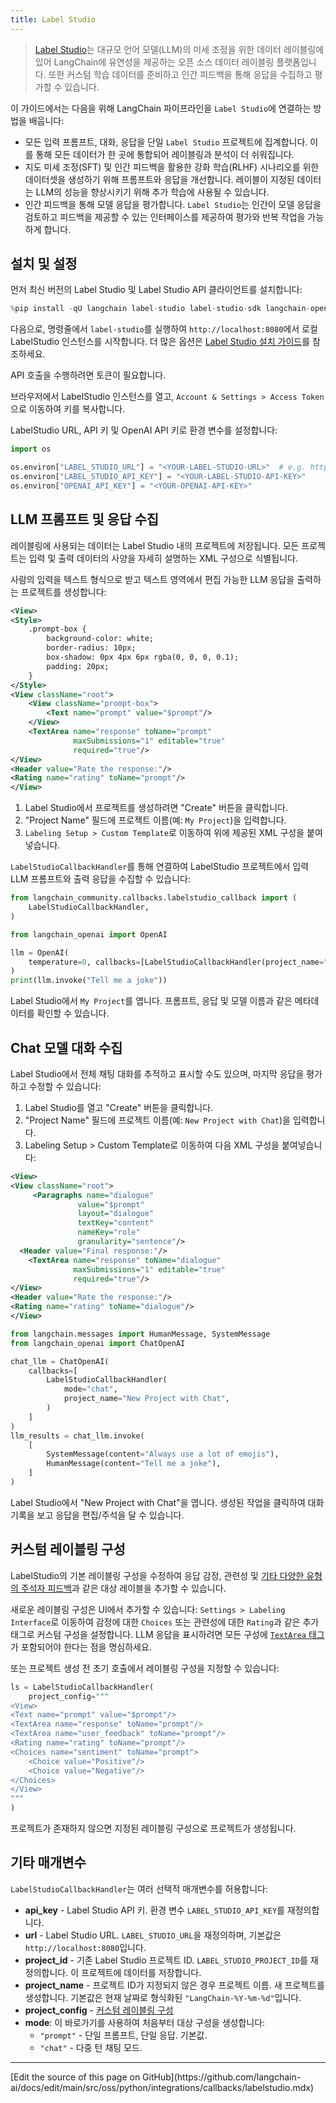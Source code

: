 ```yaml
---
title: Label Studio
---
```


>[Label Studio](https://labelstud.io/guide/get_started)는 대규모 언어 모델(LLM)의 미세 조정을 위한 데이터 레이블링에 있어 LangChain에 유연성을 제공하는 오픈 소스 데이터 레이블링 플랫폼입니다. 또한 커스텀 학습 데이터를 준비하고 인간 피드백을 통해 응답을 수집하고 평가할 수 있습니다.

이 가이드에서는 다음을 위해 LangChain 파이프라인을 `Label Studio`에 연결하는 방법을 배웁니다:

- 모든 입력 프롬프트, 대화, 응답을 단일 `Label Studio` 프로젝트에 집계합니다. 이를 통해 모든 데이터가 한 곳에 통합되어 레이블링과 분석이 더 쉬워집니다.
- 지도 미세 조정(SFT) 및 인간 피드백을 활용한 강화 학습(RLHF) 시나리오를 위한 데이터셋을 생성하기 위해 프롬프트와 응답을 개선합니다. 레이블이 지정된 데이터는 LLM의 성능을 향상시키기 위해 추가 학습에 사용될 수 있습니다.
- 인간 피드백을 통해 모델 응답을 평가합니다. `Label Studio`는 인간이 모델 응답을 검토하고 피드백을 제공할 수 있는 인터페이스를 제공하여 평가와 반복 작업을 가능하게 합니다.

## 설치 및 설정

먼저 최신 버전의 Label Studio 및 Label Studio API 클라이언트를 설치합니다:

```python
%pip install -qU langchain label-studio label-studio-sdk langchain-openai langchain-community
```

다음으로, 명령줄에서 `label-studio`를 실행하여 `http://localhost:8080`에서 로컬 LabelStudio 인스턴스를 시작합니다. 더 많은 옵션은 [Label Studio 설치 가이드](https://labelstud.io/guide/install)를 참조하세요.

API 호출을 수행하려면 토큰이 필요합니다.

브라우저에서 LabelStudio 인스턴스를 열고, `Account & Settings > Access Token`으로 이동하여 키를 복사합니다.

LabelStudio URL, API 키 및 OpenAI API 키로 환경 변수를 설정합니다:

```python
import os

os.environ["LABEL_STUDIO_URL"] = "<YOUR-LABEL-STUDIO-URL>"  # e.g. http://localhost:8080
os.environ["LABEL_STUDIO_API_KEY"] = "<YOUR-LABEL-STUDIO-API-KEY>"
os.environ["OPENAI_API_KEY"] = "<YOUR-OPENAI-API-KEY>"
```

## LLM 프롬프트 및 응답 수집

레이블링에 사용되는 데이터는 Label Studio 내의 프로젝트에 저장됩니다. 모든 프로젝트는 입력 및 출력 데이터의 사양을 자세히 설명하는 XML 구성으로 식별됩니다.

사람의 입력을 텍스트 형식으로 받고 텍스트 영역에서 편집 가능한 LLM 응답을 출력하는 프로젝트를 생성합니다:

```xml
<View>
<Style>
    .prompt-box {
        background-color: white;
        border-radius: 10px;
        box-shadow: 0px 4px 6px rgba(0, 0, 0, 0.1);
        padding: 20px;
    }
</Style>
<View className="root">
    <View className="prompt-box">
        <Text name="prompt" value="$prompt"/>
    </View>
    <TextArea name="response" toName="prompt"
              maxSubmissions="1" editable="true"
              required="true"/>
</View>
<Header value="Rate the response:"/>
<Rating name="rating" toName="prompt"/>
</View>
```

1. Label Studio에서 프로젝트를 생성하려면 "Create" 버튼을 클릭합니다.
2. "Project Name" 필드에 프로젝트 이름(예: `My Project`)을 입력합니다.
3. `Labeling Setup > Custom Template`로 이동하여 위에 제공된 XML 구성을 붙여넣습니다.

`LabelStudioCallbackHandler`를 통해 연결하여 LabelStudio 프로젝트에서 입력 LLM 프롬프트와 출력 응답을 수집할 수 있습니다:

```python
from langchain_community.callbacks.labelstudio_callback import (
    LabelStudioCallbackHandler,
)
```

```python
from langchain_openai import OpenAI

llm = OpenAI(
    temperature=0, callbacks=[LabelStudioCallbackHandler(project_name="My Project")]
)
print(llm.invoke("Tell me a joke"))
```

Label Studio에서 `My Project`를 엽니다. 프롬프트, 응답 및 모델 이름과 같은 메타데이터를 확인할 수 있습니다.

## Chat 모델 대화 수집

Label Studio에서 전체 채팅 대화를 추적하고 표시할 수도 있으며, 마지막 응답을 평가하고 수정할 수 있습니다:

1. Label Studio를 열고 "Create" 버튼을 클릭합니다.
2. "Project Name" 필드에 프로젝트 이름(예: `New Project with Chat`)을 입력합니다.
3. Labeling Setup > Custom Template로 이동하여 다음 XML 구성을 붙여넣습니다:

```xml
<View>
<View className="root">
     <Paragraphs name="dialogue"
               value="$prompt"
               layout="dialogue"
               textKey="content"
               nameKey="role"
               granularity="sentence"/>
  <Header value="Final response:"/>
    <TextArea name="response" toName="dialogue"
              maxSubmissions="1" editable="true"
              required="true"/>
</View>
<Header value="Rate the response:"/>
<Rating name="rating" toName="dialogue"/>
</View>
```

```python
from langchain.messages import HumanMessage, SystemMessage
from langchain_openai import ChatOpenAI

chat_llm = ChatOpenAI(
    callbacks=[
        LabelStudioCallbackHandler(
            mode="chat",
            project_name="New Project with Chat",
        )
    ]
)
llm_results = chat_llm.invoke(
    [
        SystemMessage(content="Always use a lot of emojis"),
        HumanMessage(content="Tell me a joke"),
    ]
)
```

Label Studio에서 "New Project with Chat"을 엽니다. 생성된 작업을 클릭하여 대화 기록을 보고 응답을 편집/주석을 달 수 있습니다.

## 커스텀 레이블링 구성

LabelStudio의 기본 레이블링 구성을 수정하여 응답 감정, 관련성 및 [기타 다양한 유형의 주석자 피드백](https://labelstud.io/tags/)과 같은 대상 레이블을 추가할 수 있습니다.

새로운 레이블링 구성은 UI에서 추가할 수 있습니다: `Settings > Labeling Interface`로 이동하여 감정에 대한 `Choices` 또는 관련성에 대한 `Rating`과 같은 추가 태그로 커스텀 구성을 설정합니다. LLM 응답을 표시하려면 모든 구성에 [`TextArea` 태그](https://labelstud.io/tags/textarea)가 포함되어야 한다는 점을 명심하세요.

또는 프로젝트 생성 전 초기 호출에서 레이블링 구성을 지정할 수 있습니다:

```python
ls = LabelStudioCallbackHandler(
    project_config="""
<View>
<Text name="prompt" value="$prompt"/>
<TextArea name="response" toName="prompt"/>
<TextArea name="user_feedback" toName="prompt"/>
<Rating name="rating" toName="prompt"/>
<Choices name="sentiment" toName="prompt">
    <Choice value="Positive"/>
    <Choice value="Negative"/>
</Choices>
</View>
"""
)
```

프로젝트가 존재하지 않으면 지정된 레이블링 구성으로 프로젝트가 생성됩니다.

## 기타 매개변수

`LabelStudioCallbackHandler`는 여러 선택적 매개변수를 허용합니다:

- **api_key** - Label Studio API 키. 환경 변수 `LABEL_STUDIO_API_KEY`를 재정의합니다.
- **url** - Label Studio URL. `LABEL_STUDIO_URL`을 재정의하며, 기본값은 `http://localhost:8080`입니다.
- **project_id** - 기존 Label Studio 프로젝트 ID. `LABEL_STUDIO_PROJECT_ID`를 재정의합니다. 이 프로젝트에 데이터를 저장합니다.
- **project_name** - 프로젝트 ID가 지정되지 않은 경우 프로젝트 이름. 새 프로젝트를 생성합니다. 기본값은 현재 날짜로 형식화된 `"LangChain-%Y-%m-%d"`입니다.
- **project_config** - [커스텀 레이블링 구성](#커스텀-레이블링-구성)
- **mode**: 이 바로가기를 사용하여 처음부터 대상 구성을 생성합니다:
  - `"prompt"` - 단일 프롬프트, 단일 응답. 기본값.
  - `"chat"` - 다중 턴 채팅 모드.

---

<Callout icon="pen-to-square" iconType="regular">
  [Edit the source of this page on GitHub](https://github.com/langchain-ai/docs/edit/main/src/oss/python/integrations/callbacks/labelstudio.mdx)
</Callout>
